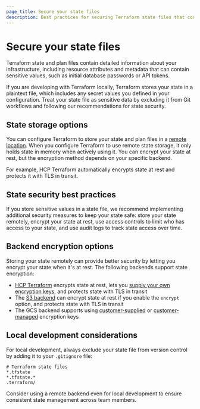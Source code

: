 ```yaml
---
page_title: Secure your state files
description: Best practices for securing Terraform state files that contain sensitive data.
---
```


# Secure your state files

Terraform state and plan files contain detailed information about your infrastructure, including resource attributes and metadata that can contain sensitive values, such as initial database passwords or API tokens.

If you are developing with Terraform locally, Terraform stores your state in a plaintext file, which includes any secret values you defined in your configuration. Treat your state file as sensitive data by excluding it from Git workflows and following our recommendations for state security.

## State storage options

You can configure Terraform to store your state and plan files in a [remote location](/terraform/language/state/remote). When you configure Terraform to use remote state storage, it only holds state in memory when actively using it. You can encrypt your state at rest, but the encryption method depends on your specific backend.

For example, HCP Terraform automatically encrypts state at rest and protects it with TLS in transit.

## State security best practices

If you store sensitive values in a state file, we recommend implementing additional security measures to keep your state safe: store your state remotely, encrypt your state at rest, use access controls to limit who has access to your state, and use audit logs to track state access over time.

## Backend encryption options

Storing your state remotely can provide better security by letting you encrypt your state when it's at rest. The following backends support state encryption:

- [HCP Terraform](/terraform/cloud-docs/) encrypts state at rest, lets you [supply your own encryption keys](/terraform/cloud-docs/hold-your-own-key), and protects state with TLS in transit
- The [S3 backend](/terraform/language/backend/s3) can encrypt state at rest if you enable the `encrypt` option, and protects state with TLS in transit
- The GCS backend supports using [customer-supplied](/terraform/language/backend/gcs#customer-supplied-encryption-keys) or [customer-managed](/terraform/language/backend/gcs#customer-managed-encryption-keys-cloud-kms) encryption keys

## Local development considerations

For local development, always exclude your state file from version control by adding it to your `.gitignore` file:

```gitignore
# Terraform state files
*.tfstate
*.tfstate.*
.terraform/
```

Consider using a remote backend even for local development to ensure consistent state management across team members.
